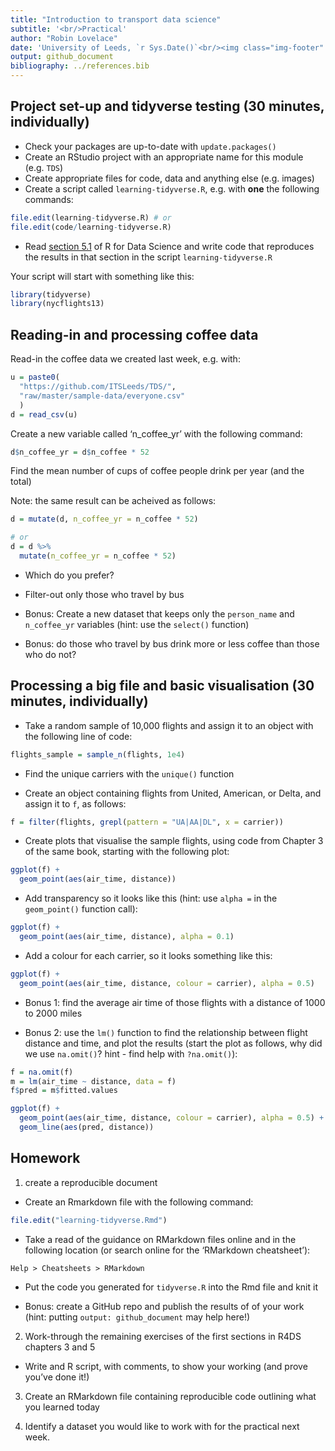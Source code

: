 ```yaml
---
title: "Introduction to transport data science"
subtitle: '<br/>Practical'
author: "Robin Lovelace"
date: 'University of Leeds, `r Sys.Date()`<br/><img class="img-footer" alt="" src="http://www.stephanehess.me.uk/images/picture3.png">'
output: github_document
bibliography: ../references.bib
---
```


## Project set-up and tidyverse testing (30 minutes, individually)

- Check your packages are up-to-date with `update.packages()`
- Create an RStudio project with an appropriate name for this module (e.g. `TDS`)
- Create appropriate files for code, data and anything else (e.g. images)
- Create a script called `learning-tidyverse.R`, e.g. with **one** the following commands:

```r
file.edit(learning-tidyverse.R) # or
file.edit(code/learning-tidyverse.R)
```


- Read [section 5.1](https://r4ds.had.co.nz/transform.html#filter-rows-with-filter) of R for Data Science and write code that reproduces the results in that section in the script `learning-tidyverse.R`

Your script will start with something like this:

```r
library(tidyverse)
library(nycflights13)
```

## Reading-in and processing coffee data

Read-in the coffee data we created last week, e.g. with:

```r
u = paste0(
  "https://github.com/ITSLeeds/TDS/",
  "raw/master/sample-data/everyone.csv"
  )
d = read_csv(u)
```

Create a new variable called 'n_coffee_yr' with the following command:

```r
d$n_coffee_yr = d$n_coffee * 52
```

Find the mean number of cups of coffee people drink per year (and the total)

Note: the same result can be acheived as follows:

```r
d = mutate(d, n_coffee_yr = n_coffee * 52)

# or 
d = d %>% 
  mutate(n_coffee_yr = n_coffee * 52)
```

- Which do you prefer?

- Filter-out only those who travel by bus

- Bonus: Create a new dataset that keeps only the `person_name` and `n_coffee_yr` variables (hint: use the `select()` function)

- Bonus: do those who travel by bus drink more or less coffee than those who do not?

## Processing a big file and basic visualisation (30 minutes, individually)

- Take a random sample of 10,000 flights and assign it to an object with the following line of code:

```r
flights_sample = sample_n(flights, 1e4)
```

- Find the unique carriers with the `unique()` function

- Create an object containing flights from United, American, or Delta, and assign it to `f`, as follows:

```r
f = filter(flights, grepl(pattern = "UA|AA|DL", x = carrier))
```

- Create plots that visualise the sample flights, using code from Chapter 3 of the same book, starting with the following plot:

```r
ggplot(f) +
  geom_point(aes(air_time, distance))
```

- Add transparency so it looks like this (hint: use `alpha =` in the `geom_point()` function call):

```r
ggplot(f) +
  geom_point(aes(air_time, distance), alpha = 0.1)
```

- Add a colour for each carrier, so it looks something like this:

```r
ggplot(f) +
  geom_point(aes(air_time, distance, colour = carrier), alpha = 0.5)
```

- Bonus 1: find the average air time of those flights with a distance of 1000 to 2000 miles

- Bonus 2: use the `lm()` function to find the relationship between flight distance and time, and plot the results (start the plot as follows, why did we use `na.omit()`? hint - find help with `?na.omit()`):

```r
f = na.omit(f)
m = lm(air_time ~ distance, data = f)
f$pred = m$fitted.values
```

```r
ggplot(f) +
  geom_point(aes(air_time, distance, colour = carrier), alpha = 0.5) +
  geom_line(aes(pred, distance))
```

## Homework

1) create a reproducible document 

- Create an Rmarkdown file with the following command:

```r
file.edit("learning-tidyverse.Rmd")
```

- Take a read of the guidance on RMarkdown files online and in the following location (or search online for the 'RMarkdown cheatsheet'):

```
Help > Cheatsheets > RMarkdown
```

- Put the code you generated for `tidyverse.R` into the Rmd file and knit it

- Bonus: create a GitHub repo and publish the results of of your work (hint: putting `output: github_document` may help here!)

2) Work-through the remaining exercises of the first sections in R4DS chapters 3 and 5
  - Write and R script, with comments, to show your working (and prove you've done it!)

3) Create an RMarkdown file containing reproducible code outlining what you learned today

4) Identify a dataset you would like to work with for the practical next week.